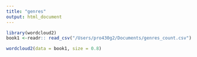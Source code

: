 ```yaml
---
title: "genres"
output: html_document
---
```


```r
library(wordcloud2)
book1 <-readr:: read_csv("/Users/pro430g2/Documents/genres_count.csv")

wordcloud2(data = book1, size = 0.8)
```
